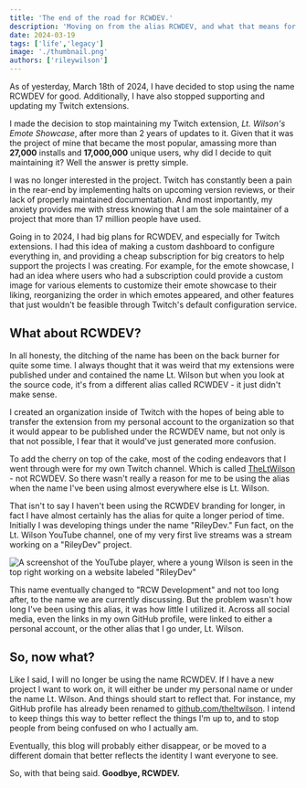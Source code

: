 ```yaml
---
title: 'The end of the road for RCWDEV.'
description: 'Moving on from the alias RCWDEV, and what that means for future projects.'
date: 2024-03-19
tags: ['life','legacy']
image: './thumbnail.png'
authors: ['rileywilson']
---
```


As of yesterday, March 18th of 2024, I have decided to stop using the name RCWDEV for good. Additionally, I have also stopped supporting and updating my Twitch extensions.

I made the decision to stop maintaining my Twitch extension, *Lt. Wilson's Emote Showcase*, after more than 2 years of updates to it. Given that it was the project of mine that became the most popular, amassing more than **27,000** installs and **17,000,000** unique users, why did I decide to quit maintaining it? Well the answer is pretty simple.

I was no longer interested in the project. Twitch has constantly been a pain in the rear-end by implementing halts on upcoming version reviews, or their lack of properly maintained documentation. And most importantly, my anxiety provides me with stress knowing that I am the sole maintainer of a project that more than 17 million people have used.

Going in to 2024, I had big plans for RCWDEV, and especially for Twitch extensions. I had this idea of making a custom dashboard to configure everything in, and providing a cheap subscription for big creators to help support the projects I was creating. For example, for the emote showcase, I had an idea where users who had a subscription could provide a custom image for various elements to customize their emote showcase to their liking, reorganizing the order in which emotes appeared, and other features that just wouldn't be feasible through Twitch's default configuration service.

## What about RCWDEV?

In all honesty, the ditching of the name has been on the back burner for quite some time. I always thought that it was weird that my extensions were published under and contained the name Lt. Wilson but when you look at the source code, it's from a different alias called RCWDEV - it just didn't make sense.

I created an organization inside of Twitch with the hopes of being able to transfer the extension from my personal account to the organization so that it would appear to be published under the RCWDEV name, but not only is that not possible, I fear that it would've just generated more confusion.

To add the cherry on top of the cake, most of the coding endeavors that I went through were for my own Twitch channel. Which is called [TheLtWilson](https://twitch.tv/theltwilson) - not RCWDEV. So there wasn't really a reason for me to be using the alias when the name I've been using almost everywhere else is Lt. Wilson.

That isn't to say I haven't been using the RCWDEV branding for longer, in fact I have almost certainly has the alias for quite a longer period of time. Initially I was developing things under the name "RileyDev." Fun fact, on the Lt. Wilson YouTube channel, one of my very first live streams was a stream working on a "RileyDev" project.

![A screenshot of the YouTube player, where a young Wilson is seen in the top right working on a website labeled "RileyDev"](./assets/rileydev-screenshot.png)

This name eventually changed to "RCW Development" and not too long after, to the name we are currently discussing. But the problem wasn't how long I've been using this alias, it was how little I utilized it. Across all social media, even the links in my own GitHub profile, were linked to either a personal account, or the other alias that I go under, Lt. Wilson.

## So, now what?

Like I said, I will no longer be using the name RCWDEV. If I have a new project I want to work on, it will either be under my personal name or under the name Lt. Wilson. And things should start to reflect that. For instance, my GitHub profile has already been renamed to [github.com/theltwilson](https://github.com/theltwilson). I intend to keep things this way to better reflect the things I'm up to, and to stop people from being confused on who I actually am.

Eventually, this blog will probably either disappear, or be moved to a different domain that better reflects the identity I want everyone to see.

So, with that being said. **Goodbye, RCWDEV.**